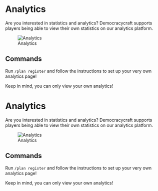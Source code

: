 <span id="analytics"></span>
= Analytics =

Are you interested in statistics and analytics? Democracycraft supports players being able to view their own statistics on our analytics platform.

<div class="figure">

[[File:https://i.imgur.com/5Ly6tAU.png|Analytics]]

</div>
<span id="commands"></span>
== Commands ==

Run <code>/plan register</code> and follow the instructions to set up your very own analytics page!

Keep in mind, you can only view your own analytics!

<span id="analytics-1"></span>
= Analytics =

Are you interested in statistics and analytics? Democracycraft supports players being able to view their own statistics on our analytics platform.

<div class="figure">

[[File:https://i.imgur.com/5Ly6tAU.png|Analytics]]

</div>
<span id="commands-1"></span>
== Commands ==

Run <code>/plan register</code> and follow the instructions to set up your very own analytics page!

Keep in mind, you can only view your own analytics!
